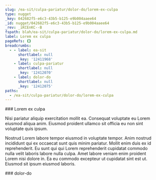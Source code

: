 ```yaml
---
slug: /ea-sit/culpa-pariatur/dolor-do/lorem-ex-culpa
type: nugget
_key: 042682f5-e6c3-43b5-b125-e9b004aaee64
_id: nugget/042682f5-e6c3-43b5-b125-e9b004aaee64
_rev: _iKCEnKC--B
fspath: blah/ea-sit/culpa-pariatur/dolor-do/lorem-ex-culpa.md
label: Lorem ex culpa
pageRefs: {}
breadcrumbs:
  - - label: ea-sit
      shortlabel: null
      _key: '12411968'
    - label: culpa-pariatur
      shortlabel: null
      _key: '12412070'
    - label: dolor-do
      shortlabel: null
      _key: '12412075'
paths:
  - /ea-sit/culpa-pariatur/dolor-do/lorem-ex-culpa
---
```


<NuggetArea>
<Nugget slug="/ea-sit/culpa-pariatur/dolor-do/lorem-ex-culpa" type="nugget" _key="042682f5-e6c3-43b5-b125-e9b004aaee64" _id="nugget/042682f5-e6c3-43b5-b125-e9b004aaee64" _rev="_iKCEnKC--B" fspath="blah/ea-sit/culpa-pariatur/dolor-do/lorem-ex-culpa.md" label="Lorem ex culpa" paths="/ea-sit/culpa-pariatur/dolor-do/lorem-ex-culpa">
<NuggetBody>
### Lorem ex culpa

Nisi pariatur aliquip exercitation mollit ea. Consequat voluptate eu Lorem eiusmod aliqua anim. Eiusmod proident ullamco sit officia eu non sint voluptate quis ipsum.

Nostrud Lorem labore tempor eiusmod in voluptate tempor. Anim nostrud incididunt qui ex occaecat sunt quis minim pariatur. Mollit enim duis ex id reprehenderit. Eu sunt qui qui Lorem reprehenderit cupidatat commodo nulla velit laboris labore nulla culpa. Amet labore veniam enim proident Lorem nisi dolore in. Ea eu commodo excepteur ut cupidatat sint est ut. Eiusmod sit ipsum eiusmod laboris.

</NuggetBody>
<Breadcrumbs>
<Crumbs>
<Crumb _key="12411968" label="ea-sit" /><Crumb _key="12412070" label="culpa-pariatur" /><Crumb _key="12412075" label="dolor-do" />
</Crumbs>
</Breadcrumbs>
</Nugget>

<NuggetsInbound>
</NuggetsInbound>
<NuggetsOutbound>
</NuggetsOutbound>
</NuggetArea>
<PassagesInbound>
<Passage direction="inbound" type="passage" _key="12412075" _id="passage/12412075" _rev="_iKCEnKC---" label="dolor-do" passage="dolor-do" fspath="blah/ea-sit/culpa-pariatur/dolor-do" paths="/ea-sit/culpa-pariatur/dolor-do" slug="/ea-sit/culpa-pariatur/dolor-do">
<NuggetBody>
### dolor-do

</NuggetBody>
<Breadcrumbs>
<Crumbs>
<Crumb _key="12411968" label="ea-sit" /><Crumb _key="12412070" label="culpa-pariatur" />
</Crumbs>
</Breadcrumbs>
</Passage>

</PassagesInbound>
<PassagesOutbound>
</PassagesOutbound>